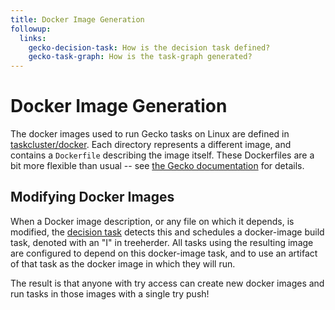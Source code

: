 ---
title: Docker Image Generation
followup:
  links:
    gecko-decision-task: How is the decision task defined?
    gecko-task-graph: How is the task-graph generated?
---

# Docker Image Generation

The docker images used to run Gecko tasks on Linux are defined in [taskcluster/docker](https://dxr.mozilla.org/mozilla-central/source/taskcluster/docker/).
Each directory represents a different image, and contains a `Dockerfile` describing the image itself.
These Dockerfiles are a bit more flexible than usual -- see [the Gecko documentation](https://firefox-source-docs.mozilla.org/taskcluster/taskcluster/docker-images.html) for details.

## Modifying Docker Images

When a Docker image description, or any file on which it depends, is modified, the [decision task](gecko-decision-task) detects this and schedules a docker-image build task, denoted with an "I" in treeherder.
All tasks using the resulting image are configured to depend on this docker-image task, and to use an artifact of that task as the docker image in which they will run.

The result is that anyone with try access can create new docker images and run tasks in those images with a single try push!
